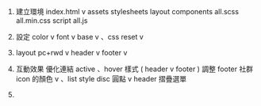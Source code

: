 1. 建立環境
    index.html v
    assets
        stylesheets
          layout
          components
          all.scss
        all.min.css
        script
         all.js

2. 設定 color v font v  base v 、css reset v
3. layout pc+rwd v
    header v
    footer v

4. 互動效果
  優化連結 active 、hover 樣式  ( header v footer )
  調整 footer 社群 icon 的顏色 v 、list style disc 圓點 v
  header 摺疊選單

5.